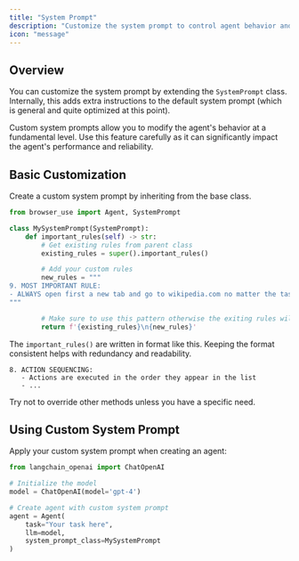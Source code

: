 ```yaml
---
title: "System Prompt"
description: "Customize the system prompt to control agent behavior and capabilities"
icon: "message"
---
```


## Overview

You can customize the system prompt by extending the `SystemPrompt` class. Internally, this adds extra instructions to the default system prompt (which is general and quite optimized at this point).

<Note>
  Custom system prompts allow you to modify the agent's behavior at a
  fundamental level. Use this feature carefully as it can significantly impact
  the agent's performance and reliability.
</Note>

## Basic Customization

Create a custom system prompt by inheriting from the base class.

```python
from browser_use import Agent, SystemPrompt

class MySystemPrompt(SystemPrompt):
    def important_rules(self) -> str:
        # Get existing rules from parent class
        existing_rules = super().important_rules()

        # Add your custom rules
        new_rules = """
9. MOST IMPORTANT RULE:
- ALWAYS open first a new tab and go to wikipedia.com no matter the task!!!
"""

        # Make sure to use this pattern otherwise the exiting rules will be lost
        return f'{existing_rules}\n{new_rules}'
```

The `important_rules()` are written in format like this. Keeping the format
consistent helps with redundancy and readability.

```text
8. ACTION SEQUENCING:
   - Actions are executed in the order they appear in the list
   - ...
```

<Note>Try not to override other methods unless you have a specific need.</Note>

## Using Custom System Prompt

Apply your custom system prompt when creating an agent:

```python
from langchain_openai import ChatOpenAI

# Initialize the model
model = ChatOpenAI(model='gpt-4')

# Create agent with custom system prompt
agent = Agent(
    task="Your task here",
    llm=model,
    system_prompt_class=MySystemPrompt
)
```
